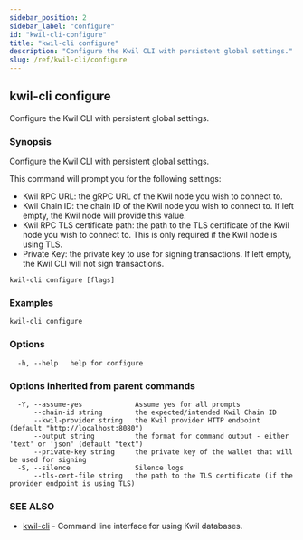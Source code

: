 ```yaml
---
sidebar_position: 2
sidebar_label: "configure"
id: "kwil-cli-configure"
title: "kwil-cli configure"
description: "Configure the Kwil CLI with persistent global settings."
slug: /ref/kwil-cli/configure
---
```


## kwil-cli configure

Configure the Kwil CLI with persistent global settings.

### Synopsis

Configure the Kwil CLI with persistent global settings.

This command will prompt you for the following settings:

- Kwil RPC URL: the gRPC URL of the Kwil node you wish to connect to.
- Kwil Chain ID: the chain ID of the Kwil node you wish to connect to.  If left empty, the Kwil node will provide this value.
- Kwil RPC TLS certificate path: the path to the TLS certificate of the Kwil node you wish to connect to.  This is only required if the Kwil node is using TLS.
- Private Key: the private key to use for signing transactions.  If left empty, the Kwil CLI will not sign transactions.

```
kwil-cli configure [flags]
```

### Examples

```
kwil-cli configure
```

### Options

```
  -h, --help   help for configure
```

### Options inherited from parent commands

```
  -Y, --assume-yes             Assume yes for all prompts
      --chain-id string        the expected/intended Kwil Chain ID
      --kwil-provider string   the Kwil provider HTTP endpoint (default "http://localhost:8080")
      --output string          the format for command output - either 'text' or 'json' (default "text")
      --private-key string     the private key of the wallet that will be used for signing
  -S, --silence                Silence logs
      --tls-cert-file string   the path to the TLS certificate (if the provider endpoint is using TLS)
```

### SEE ALSO

* [kwil-cli](/docs/ref/kwil-cli)	 - Command line interface for using Kwil databases.

